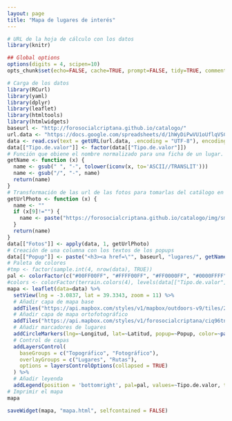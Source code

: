 ```yaml
---
layout: page
title: "Mapa de lugares de interés"
---
```


```r
# URL de la hoja de cálculo con los datos
library(knitr)

## Global options
options(digits = 4, scipen=10)
opts_chunk$set(echo=FALSE, cache=TRUE, prompt=FALSE, tidy=TRUE, comment=NA, message=FALSE, warning=FALSE)
```

```r
# Carga de los datos
library(RCurl)
library(yaml)
library(dplyr)
library(leaflet)
library(htmltools)
library(htmlwidgets)
baseurl <- "http://forosocialcriptana.github.io/catalogo/"
url.data <- "https://docs.google.com/spreadsheets/d/1hWyDiPwVU1oUflqVSC6iSveP-NigMpZhh9e7RKXZpJk/pub?output=csv"
data <- read.csv(text = getURL(url.data, .encoding = "UTF-8"), encoding = "UTF-8", header = T, stringsAsFactors = F)
data[["Tipo.de.valor"]] <- factor(data[["Tipo.de.valor"]])
# Función que obiene el nombre normalizado para una ficha de un lugar. 
getName <- function (x) {
  name <- gsub(" ", "-", tolower(iconv(x, to='ASCII//TRANSLIT')))
  name <- gsub("/", "-", name)
  return(name)
}
# Transformación de las url de las fotos para tomarlas del catálogo en github
getUrlPhoto <- function (x) {
  name <- ""
  if (x[9]!="") {
    name <- paste("https://forosocialcriptana.github.io/catalogo/img/small/", getName(x[2]), "-1.jpg", sep="")
  }
  return(name)
}
data[["Fotos"]] <- apply(data, 1, getUrlPhoto)
# Creación de una columna con los textos de los popups
data[["Popup"]] <- paste("<h3><a href=\"", baseurl, "lugares/", getName(data[["Título"]]), "/index.html\">", data[["Título"]], "</a></h3>\n\n<img src=\"", data[["Fotos"]], "\">\n\n<p>", data[["Descripción.breve"]], "</p>", sep="")
# Paleta de colores
#tmp <- factor(sample.int(4, nrow(data), TRUE))
pal <- colorFactor(c("#00FF00FF", "#FFFF00FF", "#FF0000FF", "#0000FFFF"), data[["Tipo.de.valor"]])
#colors <- colorFactor(terrain.colors(4), levels(data[["Tipo.de.valor"]]))
mapa <- leaflet(data=data) %>%
  setView(lng = -3.0837, lat = 39.3343, zoom = 11) %>%
  # Añadir capa de mapa base
  addTiles("https://api.mapbox.com/styles/v1/mapbox/outdoors-v9/tiles/256/{z}/{x}/{y}?access_token=pk.eyJ1IjoiZm9yb3NvY2lhbGNyaXB0YW5hIiwiYSI6ImJxdVlNV00ifQ.LRq3xNtoNg_WF1QBodWziA", group="Topográfico", attribution = "<a href=\"http://forosocialcriptana.com\">Foro Social de Campo de Criptana</a>") %>%  
  # Añadir capa de mapa ortofotográfico
  addTiles("https://api.mapbox.com/styles/v1/forosocialcriptana/ciq96tnhl007zerm4k9idudqz/tiles/256/{z}/{x}/{y}?access_token=pk.eyJ1IjoiZm9yb3NvY2lhbGNyaXB0YW5hIiwiYSI6ImJxdVlNV00ifQ.LRq3xNtoNg_WF1QBodWziA", group="Fotográfico", attribution = "<a href=\"http://forosocialcriptana.com\">Foro Social de Campo de Criptana</a>") %>%  
  # Añadir marcadores de lugares
  addCircleMarkers(lng=~Longitud, lat=~Latitud, popup=~Popup, color=~pal(Tipo.de.valor), opacity = 1, fillOpacity = 0.5, weight = 2, radius = 4, clusterOptions = markerClusterOptions(), group="Lugares") %>%
  # Control de capas
  addLayersControl(
    baseGroups = c("Topográfico", "Fotográfico"),
    overlayGroups = c("Lugares", "Rutas"),
    options = layersControlOptions(collapsed = TRUE) 
  ) %>%
  # Añadir leyenda
  addLegend(position = 'bottomright', pal=pal, values=~Tipo.de.valor, title="Tipo", opacity = 0.6) 
# Imprimir el mapa
mapa

saveWidget(mapa, "mapa.html", selfcontained = FALSE)
```


